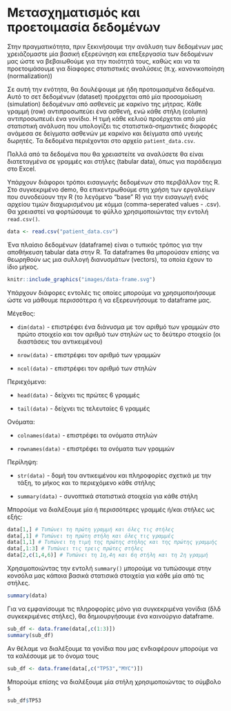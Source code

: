 # Μετασχηματισμός και προετοιμασία δεδομένων

:::fyi
Στην πραγματικότητα, πριν ξεκινήσουμε την ανάλυση των δεδομένων μας χρειάζομαστε μία βασική εξερεύνηση και επεξεργασία των δεδομένων μας ώστε να βεβαιωθούμε για την ποιότητά τους, καθώς και να τα προετοιμάσουμε για δίαφορες στατιστικές αναλύσεις (π.χ. κανονικοποίηση (normalization))
:::

Σε αυτή την ενότητα, θα δουλέψουμε με ήδη προτοιμασμένα δεδομένα. Αυτό το σετ δεδομένων (dataset) προέρχεται από μία προσομοίωση (simulation) δεδομένων από ασθενείς με καρκίνο της μήτρας. Κάθε γραμμή (row) αντιπροσωπεύει ένα ασθενή, ενώ κάθε στήλη (column) αντιπροσωπευέι ένα γονίδιο. Η τιμή κάθε κελιού προέρχεται από μία στατιστική ανάλυση που υπολογίζει τις στατιστικά-σημαντικές διαφορές ανάμεσα σε δείγματα ασθενών με καρκίνο και δείγματα από υγειής δωρητές. Τα δεδομένα περιέχονται στο αρχείο ```patient_data.csv```. 

Πολλά από τα δεδομένα που θα χρειαστείτε να αναλύσετε θα είναι διατεταγμένα σε γραμμές και στήλες (tabular data), όπως για παράδειγμα στο Εxcel. 

Υπάρχουν διάφοροι τρόποι εισαγωγής δεδομένων στο περιβάλλον της R. Στο συγκεκριμένο demo, θα επικεντρωθούμε στη χρήση των εργαλείων που συνοδεύουν την R (το λεγόμενο "base" R) για την εισαγωγή ενός αρχείου τιμών διαχωρισμένου με κόμμα (comma-seperated values - .csv). Θα χρειαστεί να φορτώσουμε το φύλλο χρησιμοποιώντας την εντολή ```read.csv()```.

```r
data <- read.csv("patient_data.csv")
```

Ένα πλαίσιο δεδομένων (dataframe) είναι ο τυπικός τρόπος για την αποθήκευση tabular data στην R. Τα dataframes θα μπορούσαν επίσης να θεωρηθούν ως μια συλλογή διανυσμάτων (vectors), τα οποία έχουν το ίδιο μήκος. 

```r
knitr::include_graphics("images/data-frame.svg")
```
Yπάρχουν διάφορες εντολές τις οποίες μπορούμε να χρησιμοποιήσουμε ώστε να μάθουμε περισσότερα ή να εξερευνήσουμε το dataframe μας.

Μέγεθος:

* ```dim(data)``` - επιστρέφει ένα διάνυσμα με τον αριθμό των γραμμών στο πρώτο στοιχείο και τον αριθμό των στηλών ως το δεύτερο στοιχείο (οι διαστάσεις του αντικειμένου)

* ```nrow(data)``` - επιστρέφει τον αριθμό των γραμμών

* ```ncol(data)``` - επιστρέφει τον αριθμό των στηλών

Περιεχόμενο:

* ```head(data)``` - δείχνει τις πρώτες 6 γραμμές

* ```tail(data)``` - δείχνει τις τελευταίες 6 γραμμές

Ονόματα:

* ```colnames(data)``` - επιστρέφει τα ονόματα στηλών 

* ```rownames(data)``` - επιστρέφει τα ονόματα των γραμμών

Περίληψη:

* ```str(data)``` - δομή του αντικειμένου και πληροφορίες σχετικά με την τάξη, το μήκος και το περιεχόμενο κάθε στήλης

* ```summary(data)``` - συνοπτικά στατιστικά στοιχεία για κάθε στήλη

Μπορούμε να διαλέξουμε μία ή περισσότερες γραμμές ή/και στήλες ως εξής:

```r
data[1,] # Τυπώνει τη πρώτη γραμμή και όλες τις στήλες
data[,1] # Τυπώνει τη πρώτη στήλη και όλες τις γραμμές
data[1,1] # Τυπώνει τη τιμή της πρώτης στήλης και της πρώτης γραμμής
data[,1:3] # Τυπώνει τις τρεις πρώτες στήλες
data[2,c(1,4,6)] # Τυπώνει τη 1η,4η και 6η στήλη και τη 2η γραμμή
```

Χρησιμοποιώντας την εντολή ```summary()``` μπορούμε να τυπώσουμε στην κονσόλα μας κάποια βασικά στατισικά στοιχεία για κάθε μία από τις στήλες.

```r
summary(data)
```

Για να εμφανίσουμε τις πληροφορίες μόνο για συγκεκριμένα γονίδια (δλδ συγκεκριμένες στήλες), θα δημιουργήσουμε ένα καινούργιο dataframe.

```r
sub_df <- data.frame(data[,c(1:3)])
summary(sub_df)
```

Aν θέλαμε να διαλέξουμε τα γονίδια που μας ενδιαφέρουν μπορούμε να τα καλέσουμε με το όνομα τους

```r
sub_df <- data.frame(data[,c("TP53","MYC")])
```

Mπορούμε επίσης να διαλέξουμε μία στήλη χρησιμοποιώντας το σύμβολο ```$```

```r
sub_df$TP53
```

